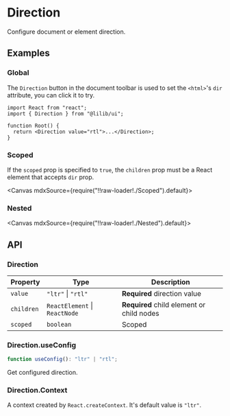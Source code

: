 
<Meta title="Configs/Direction" />

# Direction

Configure document or element direction.

## Examples

### Global

The `Direction` button in the document toolbar is used to set the `<html>`'s `dir` attribute, you can click it to try.

```tsx
import React from "react";
import { Direction } from "@lilib/ui";

function Root() {
  return <Direction value="rtl">...</Direction>;
}
```

### Scoped

If the `scoped` prop is specified to `true`, the `children` prop must be a React element that accepts `dir` prop.

<Canvas mdxSource={require("!!raw-loader!./Scoped").default}>
  <Story id="examples-direction--scoped" />
</Canvas>

### Nested

<Canvas mdxSource={require("!!raw-loader!./Nested").default}>
  <Story id="examples-direction--nested" />
</Canvas>

## API

### Direction

| Property   | Type                          | Description                               |
| ---------- | ----------------------------- | ----------------------------------------- |
| `value`    | `"ltr"` \| `"rtl"`            | **Required** direction value              |
| `children` | `ReactElement` \| `ReactNode` | **Required** child element or child nodes |
| `scoped`   | `boolean`                     | Scoped                                    |

### Direction.useConfig

```ts
function useConfig(): "ltr" | "rtl";
```

Get configured direction.

### Direction.Context

A context created by `React.createContext`. It's default value is `"ltr"`.
